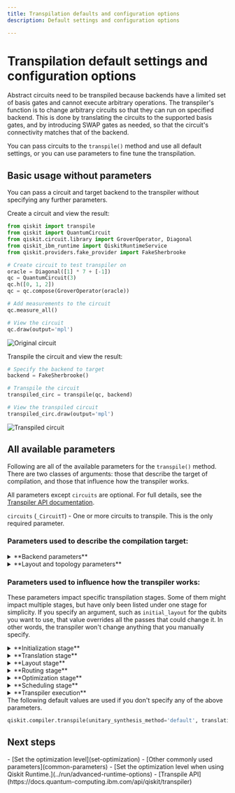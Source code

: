 ```yaml
---
title: Transpilation defaults and configuration options
description: Default settings and configuration options 

---
```

# Transpilation default settings and configuration options

Abstract circuits need to be transpiled because backends have a limited set of basis gates and cannot execute arbitrary operations. The transpiler's function is to change arbitrary circuits so that they can run on specified backend.  This is done by translating the circuits to the supported basis gates, and by introducing SWAP gates as needed, so that the circuit's connectivity matches that of the backend. 

You can pass circuits to the `transpile()` method and use all default settings, or you can use parameters to fine tune the transpilation.  

## Basic usage without parameters

You can pass a circuit and target backend to the transpiler without specifying any further parameters. 

Create a circuit and view the result: 

```python
from qiskit import transpile
from qiskit import QuantumCircuit
from qiskit.circuit.library import GroverOperator, Diagonal
from qiskit_ibm_runtime import QiskitRuntimeService
from qiskit.providers.fake_provider import FakeSherbrooke

# Create circuit to test transpiler on
oracle = Diagonal([1] * 7 + [-1])
qc = QuantumCircuit(3)
qc.h([0, 1, 2])
qc = qc.compose(GroverOperator(oracle))

# Add measurements to the circuit
qc.measure_all()

# View the circuit
qc.draw(output='mpl')
```

![Original circuit](/images/transpile/defaults-and-configuration-options/original-circuit.png)

Transpile the circuit and view the result:

```python
# Specify the backend to target
backend = FakeSherbrooke()

# Transpile the circuit
transpiled_circ = transpile(qc, backend)

# View the transpiled circuit
transpiled_circ.draw(output='mpl')
```

![Transpiled circuit](/images/transpile/defaults-and-configuration-options/transpiled-circuit.png)

## All available parameters

Following are all of the available parameters for the `transpile()` method.  There are two classes of arguments: those that describe the target of compilation, and those that influence how the transpiler works.


All parameters except `circuits` are optional.  For full details, see the [Transpiler API documentation](https://docs.quantum-computing.ibm.com/api/qiskit/transpiler#transpiler-api).

`circuits` (`_CircuitT`) - One or more circuits to transpile. This is the only required parameter.

### Parameters used to describe the compilation target:

<details>
  <summary>
    **Backend parameters**
  </summary>

**Backend parameters** - If you specify `backend`, you don't need to specify `target` or any other backend options. Likewise, if you specify `target`, you don't need to specify `backend` or any other backend options.
- `backend` (Backend) - If this is set, the transpiler compiles the input circuit to this device. If any other option is set that impacts these settings, such as `coupling_map`, it overrides the settings from `backend`.
- `target` (Target) - A backend transpiler target. Normally this is specified as part of the backend argument, but if you manually constructed a Target object, you can specify it here. This overrides the target from `backend`.
- `backend_properties` (BackendProperties) - Properties returned by a backend, including information on gate errors, readout errors, qubit coherence times, and so on. Find a backend that provides this information by running `backend.properties()`.
- `dt` (float | None) - Backend sample time (resolution) in seconds. If `None` is specified (default), `backend.configuration().dt` is used. 
- `ignore_backend_supplied_default_methods` (bool) - If set to `True`, any default methods specified by a backend are ignored. Some backends specify alternative default methods to support custom compilation target-specific passes / plugins that support backend-specific compilation techniques. If you prefer that these defaults are not used, this option disables those backend-specific defaults.
- `instruction_durations` (List[Tuple[str, Iterable[int], float, Iterable[float], str]] | List[Tuple[str, Iterable[int], float, Iterable[float]]] | List[Tuple[str, Iterable[int], float, str]] | List[Tuple[str, Iterable[int], float]] | InstructionDurations) - Durations of instructions. Applicable only if `scheduling_method` is specified. The gate lengths defined in `backend.properties` are used by default. They are overwritten if `instruction_durations` is specified. The `instruction_durations` format must be as follows. The instruction_durations must be given as a list of tuples [(instruction_name, qubits, duration, unit), …]. | [(`cx`, [0, 1], 12.3, `ns`), (`u3`, [0], 4.56, `ns`)] | [(`cx`, [0, 1], 1000), (`u3`, [0], 300)] If `unit` is omitted, the default is `dt`, which is a sample time depending on backend. If the time unit is `dt`, the duration must be an integer.
- `timing_constraints` (Dict[str, int] | None) - An optional control hardware restriction on instruction time resolution. This information is provided by the backend configuration. If the backend doesn’t have any restriction on the instruction time allocation, `timing_constraints` is `None` and no adjustment is performed. A quantum computer backend might report a set of restrictions, namely:
    - granularity: An integer value representing minimum pulse gate resolution in units of dt. A user-defined pulse gate should have duration that is a multiple of this granularity value.
    - min_length: An integer value representing the minimum pulse gate length in units of dt. A user-defined pulse gate should be longer than this length.
    - pulse_alignment: An integer value representing a time resolution of gate instruction starting time. Gate instructions should start at time that is a multiple of this value. 
    - acquire_alignment: An integer value representing a time resolution of measure instruction starting time. Measure instruction should start at time that is a multiple of this value. 
</details>

<details>
  <summary>
    **Layout and topology parameters**
  </summary>

- `basis_gates` (List[str] | None) - List of basis gate names to unroll to.  For example ['u1', 'u2', 'u3', 'cx']. If `None`, do not unroll.
- `coupling_map` (CouplingMap | List[List[int]]) - Directed coupling map (possibly custom) to target in mapping. If the coupling map is symmetric, both directions need to be specified. These formats are supported:
    - CouplingMap instance
    - List, must be given as an adjacency matrix, where each entry specifies all directed two-qubit interactions supported by backend.  For example:[[0, 1], [0, 3], [1, 2], [1, 5], [2, 5], [4, 1], [5, 3]]
- `inst_map` (List[InstructionScheduleMap] | None) - Mapping of circuit operations to pulse schedules. If `None`, the backend’s `instruction_schedule_map` is used.
</details>


### Parameters used to influence how the transpiler works:

These parameters impact specific transpilation stages. Some of them might impact multiple stages, but have only been listed under one stage for simplicity. If you specify an argument, such as `initial_layout`  for the qubits you want to use, that value overrides all the passes that could change it. In other words, the transpiler won't change anything that you manually specify. 

<details>
  <summary>
    **Initialization stage**
  </summary>

- `hls_config` (HLSConfig) - An optional configuration class `HLSConfig` that is passed directly to the `HighLevelSynthesis` transformation pass. This configuration class lets you specify the lists of synthesis algorithms and their parameters for various high-level objects.
- `init_method` (str) - The plugin name to use for the initialization stage. By default, an external plugin is not used. You can see a list of installed plugins by running `list_stage_plugins()` with `init` for the stage name argument.
- `unitary_synthesis_method` (str) - The name of the unitary synthesis method to use. By default, `default` is used. You can see a list of installed plugins by running `unitary_synthesis_plugin_names()`.
- `unitary_synthesis_plugin_config` (dict) - An optional configuration dictionary that is passed directly to the unitary synthesis plugin. By default this setting has no effect because the default unitary synthesis method does not take custom configuration. Applying a custom configuration should only be necessary when a unitary synthesis plugin is specified with the `unitary_synthesis` argument. As this is custom for each unitary synthesis plugin, refer to the plugin's documentation for how to use this option.
</details>

<details>
  <summary>
    **Translation stage**
  </summary>

- `translation_method` (str) - Name of translation pass (`basis_translator`, `translator`, or `synthesis`) This can also be the external plugin name to use for the translation stage. You can see a list of installed plugins by running `list_stage_plugins()` with `translation` for the `stage_name` argument. The default value is `basis_translator`.
</details>

<details>
  <summary>
    **Layout stage**
  </summary>

- `initial_layout` (Layout | Dict | List) - Initial position of virtual qubits on physical qubits. If this layout makes the circuit compatible with the `coupling_map` constraints, it will be used. The final layout is not guaranteed to be the same, as the transpiler might permute qubits through swaps or other means. For full details, see the [Initial layout section.](common-parameters#initial-layout)
- `layout_method` (str) - Name of layout selection pass (`trivial`, `dense`, `noise_adaptive`, or `sabre`). This can also be the external plugin name to use for the layout stage. You can see a list of installed plugins by running `list_stage_plugins()` with `layout` for the `stage_name` argument. The default value is `sabre`.
</details>

<details>
  <summary>
    **Routing stage**
  </summary>

- `routing_method` (str) - Name of routing pass (`basic`, `lookahead`, `stochastic`, `sabre`, or  `none`). This can also be the external plugin name to use for the routing stage. You can see a list of installed plugins by running `list_stage_plugins()` with `routing` for the `stage_name` argument. The default value is `sabre`.
</details>

<details>
  <summary>
    **Optimization stage**
  </summary>

- `approximation_degree` (float | None) - Heuristic dial used for circuit approximation (1.0 = no approximation, 0.0 = maximal approximation). The default value is 1.0.  Specifying `None` sets the approximation degree to the reported error rate. See the [Approximation degree section](common-parameters#approx-degree) for more details.
- `optimization_level` (int) - How much optimization to perform on the circuits. Integer in the range (0 - 3). Higher levels generate more optimized circuits, at the expense of longer transpilation time. The default is `1`. See the [Set optimization topic](set-optimization) for more details.
- `optimization_method` (str) - The plugin name to use for the optimization stage. By default an external plugin is not used. You can see a list of installed plugins by running `list_stage_plugins()` with `optimization` for the `stage_name` argument.
</details>

<details>
  <summary>
    **Scheduling stage**
  </summary>

- `scheduling_method` (str) - Name of the scheduling pass. This can also be the external plugin name to use for the scheduling stage. You can see a list of installed plugins by running `list_stage_plugins()` with `scheduling` for the `stage_name` argument.
  * 'as_soon_as_possible': Schedule instructions greedily, as early as possible on a qubit resource. (alias: `asap`) 
  * 'as_late_as_possible': Schedule instructions late, that is, keeping qubits in the ground state when possible. (alias: `alap`).  This is the default. 
</details>

<details>
  <summary>
    **Transpiler execution**
  </summary>

- `callback` (Callable[[BasePass, DAGCircuit, float, PropertySet, int], Any]) - A callback function is one that is called after each pass execution. This is useful for debugging. Since the transpiler substantially transforms a circuit, the callback mechanism helps you understand what the transpiler is doing after each pass. For example, if you see an unexpected circuit, you can write a callback to draw the circuit and print the pass name after each pass.

The function is called with these keyword arguments:

  * pass_: the pass being run. 
  * dag: the dag output of the pass. 
  * time: the time to execute the pass. 
  * property_set: the property set. 
  * count: the index for the pass execution. 
  
  <Admonition type="note"> 
    The arguments passed expose the internals of the pass manager and are subject to change as the pass manager internals change. If you intend to reuse a callback function over multiple releases, verify that the arguments being passed are the same. 
  </Admonition>
  
  To use the callback feature, define a function that will take in kwargs dict and access the variables. For example:

  ```python
  def callback_func(**kwargs):
      pass_ = kwargs['pass_']
      dag = kwargs['dag']
      time = kwargs['time']
      property_set = kwargs['property_set']
      count = kwargs['count']
      ...
  transpile(circ, callback=callback_func)
  ```

- `seed_transpiler` (int) - Sets random seeds for the stochastic parts of the transpiler.
- `output_name` (str | List[str]) -  A list with strings to identify the output circuits. The length of the list should be the same length as the circuits parameter.
</details>

<Admonition>
The following default values are used if you don't specify any of the above parameters.

```python
qiskit.compiler.transpile(unitary_synthesis_method='default', translation_method='basis_translator', layout_method='sabre', routing_method='sabre', approximation_degree=1.0, optimization_level=1.0, scheduling_method='as_late_as_possible')
```
</Admonition>

## Next steps

<Admonition type="tip" title="Recommendation">
    - [Set the optimization level](set-optimization)
    - [Other commonly used parameters](common-parameters)
    - [Set the optimization level when using Qiskit Runtime.](../run/advanced-runtime-options)
    - [Transpile API](https://docs.quantum-computing.ibm.com/api/qiskit/transpiler)
</Admonition>
